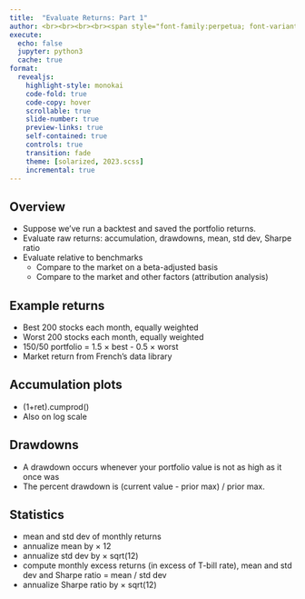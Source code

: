 ```yaml
---
title:  "Evaluate Returns: Part 1"
author: <br><br><br><br><span style="font-family:perpetua; font-variant:small-caps; color:#606060;">Kerry Back</span><br><br><img src="RiceBusiness-transparent-logo-sm.png"  height=80>
execute:
  echo: false
  jupyter: python3
  cache: true
format: 
  revealjs:
    highlight-style: monokai
    code-fold: true
    code-copy: hover
    scrollable: true
    slide-number: true
    preview-links: true
    self-contained: true
    controls: true
    transition: fade
    theme: [solarized, 2023.scss]
    incremental: true
---
```


## Overview

- Suppose we've run a backtest and saved the portfolio returns.
- Evaluate raw returns: accumulation, drawdowns, mean, std dev, Sharpe ratio
- Evaluate relative to benchmarks
    - Compare to the market on a beta-adjusted basis
    - Compare to the market and other factors (attribution analysis)

## Example returns

- Best 200 stocks each month, equally weighted
- Worst 200 stocks each month, equally weighted
- 150/50 portfolio = 1.5 $\times$ best - 0.5 $\times$ worst
- Market return from French's data library

## Accumulation plots

- (1+ret).cumprod()
- Also on log scale

## Drawdowns

- A drawdown occurs whenever your portfolio value is not as high as it once was
- The percent drawdown is (current value - prior max) / prior max.

## Statistics

- mean and std dev of monthly returns
- annualize mean by $\times$ 12
- annualize std dev by $\times$ sqrt(12)
- compute monthly excess returns (in excess of T-bill rate), mean and std dev and Sharpe ratio = mean / std dev
- annualize Sharpe ratio by $\times$ sqrt(12)

